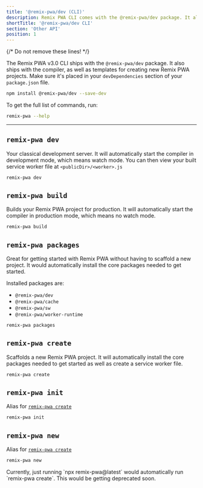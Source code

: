 ```yaml
---
title: '@remix-pwa/dev (CLI)'
description: Remix PWA CLI comes with the @remix-pwa/dev package. It also ships with the compiler, as well as templates for creating new Remix PWA projects. Let's explore the CLI in this section.
shortTitle: '@remix-pwa/dev CLI'
section: 'Other API'
position: 1
---
```

{/* Do not remove these lines! */}

The Remix PWA v3.0 CLI ships with the `@remix-pwa/dev` package. It also ships with the compiler, as well as templates for creating new Remix PWA projects.
Make sure it's placed in your `devDependencies` section of your `package.json` file.

```bash
npm install @remix-pwa/dev --save-dev
```

To get the full list of commands, run:

```bash
remix-pwa --help
```

---

## `remix-pwa dev`

Your classical development server. It will automatically start the compiler in development mode, which means watch mode. You can then view your built 
service worker file at `<publicDir>/<worker>.js`

```bash
remix-pwa dev
```

## `remix-pwa build`

Builds your Remix PWA project for production. It will automatically start the compiler in production mode, which means no watch mode. 

```bash
remix-pwa build
```

## `remix-pwa packages`

Great for getting started with Remix PWA without having to scaffold a new project. It would automatically install the core packages needed to get started.

Installed packages are:

- `@remix-pwa/dev`
- `@remix-pwa/cache`
- `@remix-pwa/sw`
- `@remix-pwa/worker-runtime`

```bash
remix-pwa packages
```

## `remix-pwa create`

Scaffolds a new Remix PWA project. It will automatically install the core packages needed to get started as well as create a service worker file.

```bash
remix-pwa create
```

## `remix-pwa init`

Alias for [`remix-pwa create`](#remix-pwa-create)

```bash
remix-pwa init
```

## `remix-pwa new`

Alias for [`remix-pwa create`](#remix-pwa-create)

```bash
remix-pwa new
```

<Warn>
Currently, just running `npx remix-pwa@latest` would automatically run `remix-pwa create`. This would be getting deprecated soon.
</Warn>
